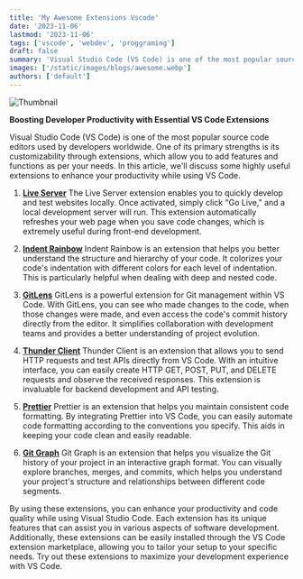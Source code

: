 ```yaml
---
title: 'My Awesome Extensions Vscode'
date: '2023-11-06'
lastmod: '2023-11-06'
tags: ['vscode', 'webdev', 'proggraming']
draft: false
summary: 'Visual Studio Code (VS Code) is one of the most popular source code editors used by developers worldwide. One of its primary strengths is its customizability through extensions, which allow you to add features and functions as per your needs...'
images: ['/static/images/blogs/awesome.webp']
authors: ['default']
---
```


![Thumbnail](/static/images/blogs/awesome.webp)

**Boosting Developer Productivity with Essential VS Code Extensions**

Visual Studio Code (VS Code) is one of the most popular source code editors used by developers worldwide. One of its primary strengths is its customizability through extensions, which allow you to add features and functions as per your needs. In this article, we'll discuss some highly useful extensions to enhance your productivity while using VS Code.

1. **[Live Server](vscode:extension/ritwickdey.LiveServer)**
   The Live Server extension enables you to quickly develop and test websites locally. Once activated, simply click "Go Live," and a local development server will run. This extension automatically refreshes your web page when you save code changes, which is extremely useful during front-end development.

2. **[Indent Rainbow](vscode:extension/oderwat.indent-rainbow)**
   Indent Rainbow is an extension that helps you better understand the structure and hierarchy of your code. It colorizes your code's indentation with different colors for each level of indentation. This is particularly helpful when dealing with deep and nested code.

3. **[GitLens](vscode:extension/eamodio.gitlens)**
   GitLens is a powerful extension for Git management within VS Code. With GitLens, you can see who made changes to the code, when those changes were made, and even access the code's commit history directly from the editor. It simplifies collaboration with development teams and provides a better understanding of project evolution.

4. **[Thunder Client](vscode:extension/rangav.vscode-thunder-client)**
   Thunder Client is an extension that allows you to send HTTP requests and test APIs directly from VS Code. With an intuitive interface, you can easily create HTTP GET, POST, PUT, and DELETE requests and observe the received responses. This extension is invaluable for backend development and API testing.

5. **[Prettier](vscode:extension/esbenp.prettier-vscode)**
   Prettier is an extension that helps you maintain consistent code formatting. By integrating Prettier into VS Code, you can easily automate code formatting according to the conventions you specify. This aids in keeping your code clean and easily readable.

6. **[Git Graph](vscode:extension/mhutchie.git-graph)**
   Git Graph is an extension that helps you visualize the Git history of your project in an interactive graph format. You can visually explore branches, merges, and commits, which helps you understand your project's structure and relationships between different code segments.

By using these extensions, you can enhance your productivity and code quality while using Visual Studio Code. Each extension has its unique features that can assist you in various aspects of software development. Additionally, these extensions can be easily installed through the VS Code extension marketplace, allowing you to tailor your setup to your specific needs. Try out these extensions to maximize your development experience with VS Code.
